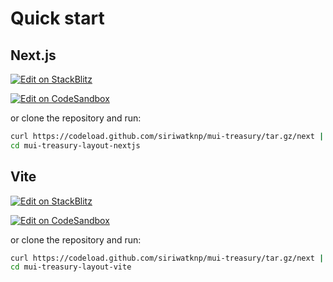
<Meta title="Layout v6/Quick Start" />

# Quick start

## Next.js

[![Edit on StackBlitz](https://developer.stackblitz.com/img/open_in_stackblitz.svg)](https://stackblitz.com/github/siriwatknp/mui-treasury/tree/master/starters/mui-treasury-layout-nextjs)

[![Edit on CodeSandbox](https://codesandbox.io/static/img/play-codesandbox.svg)](https://codesandbox.io/p/sandbox/github/siriwatknp/mui-treasury/tree/master/starters/mui-treasury-layout-nextjs)

or clone the repository and run:

```bash
curl https://codeload.github.com/siriwatknp/mui-treasury/tar.gz/next | tar -xz --strip=2  mui-treasury-master/starters/mui-treasury-layout-nextjs
cd mui-treasury-layout-nextjs
```

## Vite

[![Edit on StackBlitz](https://developer.stackblitz.com/img/open_in_stackblitz.svg)](https://stackblitz.com/github/siriwatknp/mui-treasury/tree/master/starters/mui-treasury-layout-vite)

[![Edit on CodeSandbox](https://codesandbox.io/static/img/play-codesandbox.svg)](https://codesandbox.io/p/sandbox/github/siriwatknp/mui-treasury/tree/master/starters/mui-treasury-layout-vite)

or clone the repository and run:

```bash
curl https://codeload.github.com/siriwatknp/mui-treasury/tar.gz/next | tar -xz --strip=2 mui-treasury-master/starters/mui-treasury-layout-vite
cd mui-treasury-layout-vite
```

